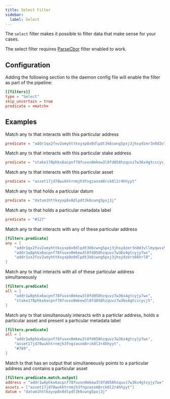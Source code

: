 ```yaml
---
title: Select Filter
sidebar: 
  label: Select
---
```


The `select` filter makes it possible to filter data that make sense for your cases. 

The select filter requires [ParseCbor](/oura/v2/filters/parse_cbor) filter enabled to work.

## Configuration

Adding the following section to the daemon config file will enable the filter as part of the pipeline:

```toml
[[filters]]
type = "Select"
skip_uncertain = true
predicate = <match>
```

## Examples

Match any tx that interacts with this particular address

```toml
predicate = "addr1qx2fxv2umyhttkxyxp8x0dlpdt3k6cwng5pxj3jhsydzer3n0d3vllmyqwsx5wktcd8cc3sq835lu7drv2xwl2wywfgse35a3x"
```

Match any tx that interacts with this particular stake address

```toml
predicate = "stake178phkx6acpnf78fuvxn0mkew3l0fd058hzquvz7w36x4gtcccycj5"
```

Match any tx that interacts with this particular asset

```toml
predicate = "asset17jd78wukhtrnmjh3fngzasxm8rck0l2r4hhyyt"
```

Match any tx that holds a particular datum

```toml
predicate = "datum1httkxyxp8x0dlpdt3k6cwng5pxj3j"
```

Match any tx that holds a particular metadata label

```toml
predicate = "#127"
```

Match any tx that interacts with any of these particular address

```toml
[filters.predicate]
any = [
    "addr1qx2fxv2umyhttkxyxp8x0dlpdt3k6cwng5pxj3jhsydzer3n0d3vllmyqwsx5wktcd8cc3sq835lu7drv2xwl2wywfgse35a3x",
    "addr1w8phkx6acpnf78fuvxn0mkew3l0fd058hzquvz7w36x4gtcyjy7wx",
    "addr1vx2fxv2umyhttkxyxp8x0dlpdt3k6cwng5pxj3jhsydzers66hrl8",
]
```

Match any tx that interacts with all of these particular address simultaneously

```toml
[filters.predicate]
all = [
    "addr1w8phkx6acpnf78fuvxn0mkew3l0fd058hzquvz7w36x4gtcyjy7wx",
    "stake178phkx6acpnf78fuvxn0mkew3l0fd058hzquvz7w36x4gtcccycj5",
]
```

Match any tx that simultanously interacts with a particlar address, holds a particular asset and present a particular metadata label

```toml
[filters.predicate]
all = [
    "addr1w8phkx6acpnf78fuvxn0mkew3l0fd058hzquvz7w36x4gtcyjy7wx",
    "asset17jd78wukhtrnmjh3fngzasxm8rck0l2r4hhyyt",
    "#789",
]
```

Match tx that has an output that simultaneously points to a particular address and contains a particular asset

```toml
[filters.predicate.match.output]
address = "addr1w8phkx6acpnf78fuvxn0mkew3l0fd058hzquvz7w36x4gtcyjy7wx"
assets = ["asset17jd78wukhtrnmjh3fngzasxm8rck0l2r4hhyyt"]
datum = "datum1httkxyxp8x0dlpdt3k6cwng5pxj3j"
```

